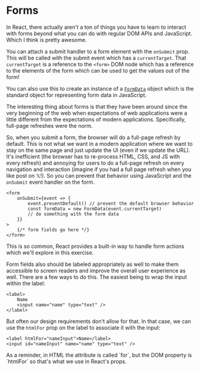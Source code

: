 # Forms

<EpicVideo url="https://www.epicreact.dev/workshops/react-fundamentals/intro-to-forms" />

In React, there actually aren't a ton of things you have to learn to interact
with forms beyond what you can do with regular DOM APIs and JavaScript. Which I
think is pretty awesome.

You can attach a submit handler to a form element with the `onSubmit` prop. This
will be called with the submit event which has a `currentTarget`. That
`currentTarget` is a reference to the `<form>` DOM node which has a reference to
the elements of the form which can be used to get the values out of the form!

You can also use this to create an instance of a
[`FormData`](https://developer.mozilla.org/en-US/docs/Web/API/FormData) object
which is the standard object for representing form data in JavaScript.

The interesting thing about forms is that they have been around since the very
beginning of the web when expectations of web applications were a little
different from the expectations of modern applications. Specifically, full-page
refreshes were the norm.

So, when you submit a form, the browser will do a full-page refresh by default.
This is not what we want in a modern application where we want to stay on the
same page and just update the UI (even if we update the URL). It's inefficient
(the browser has to re-process HTML, CSS, and JS with every refresh) and
annoying for users to do a full-page refresh on every navigation and interaction
(imagine if you had a full page refresh when you like post on 𝕏!). So you can
prevent that behavior using JavaScript and the `onSubmit` event handler on the
form.

```tsx
<form
	onSubmit={event => {
		event.preventDefault() // prevent the default browser behavior
		const formData = new FormData(event.currentTarget)
		// do something with the form data
	}}
>
	{/* form fields go here */}
</form>
```

This is so common, React provides a built-in way to handle form actions which
we'll explore in this exercise.

Form fields also should be labeled appropriately as well to make them accessible
to screen readers and improve the overall user experience as well. There are a
few ways to do this. The easiest being to wrap the input within the label:

```tsx
<label>
	Name
	<input name="name" type="text" />
</label>
```

But often our design requirements don't allow for that. In that case, we can use
the `htmlFor` prop on the label to associate it with the input:

```tsx
<label htmlFor="nameInput">Name</label>
<input id="nameInput" name="name" type="text" />
```

<callout-info class="aside">
	As a reminder, in HTML the attribute is called `for`, but the DOM property is
	`htmlFor` so that's what we use in React's props.
</callout-info>
